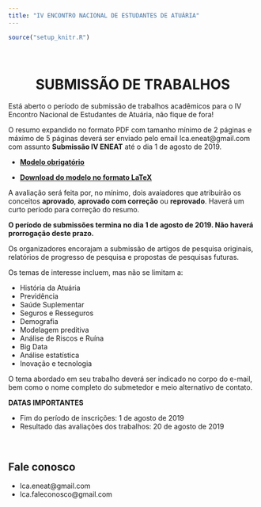 ```yaml
---
title: "IV ENCONTRO NACIONAL DE ESTUDANTES DE ATUÁRIA"
---
```


```r
source("setup_knitr.R")
```

<br>

<center>
# SUBMISSÃO DE TRABALHOS
</center>

Está aberto o período de submissão de trabalhos acadêmicos para o IV Encontro Nacional de Estudantes de Atuária, não fique de fora!

O resumo expandido no formato PDF com tamanho mínimo de 2 páginas e máximo de 5 páginas deverá ser enviado pelo email lca.eneat@gmail.com com assunto **Submissão IV ENEAT** até o dia 1 de agosto de 2019.

- <a href="https://atuaria.github.io/PDF/Resumo_expandido.pdf"target="_blank">**Modelo obrigatório**</a>

- <a href="https://atuaria.github.io/ENEAT/Modelos de Resumos.zip"target="_blank">**Download do modelo no formato LaTeX**</a>

A avaliação será feita por, no mínimo, dois avaiadores que atribuirão os conceitos **aprovado**, **aprovado com correção** ou **reprovado**. Haverá um curto período para correção do resumo.

**O período de submissões termina no dia 1 de agosto de 2019. Não haverá prorrogação deste prazo.**

Os organizadores encorajam a submissão de artigos de pesquisa originais, relatórios de progresso de pesquisa e propostas de pesquisas futuras.

Os temas de interesse incluem, mas não se limitam a:

- História da Atuária
- Previdência
- Saúde Suplementar
- Seguros e Resseguros
- Demografia
- Modelagem preditiva
- Análise de Riscos e Ruína
- Big Data
- Análise estatística
- Inovação e tecnologia

O tema abordado em seu trabalho deverá ser indicado no corpo do e-mail, bem como o nome completo do submetedor e meio alternativo de contato.

**DATAS IMPORTANTES**

- Fim do período de inscrições: 1 de agosto de 2019
- Resultado das avaliações dos trabalhos: 20 de agosto de 2019

<br>

## Fale conosco

- lca.eneat@gmail.com
- lca.faleconosco@gmail.com